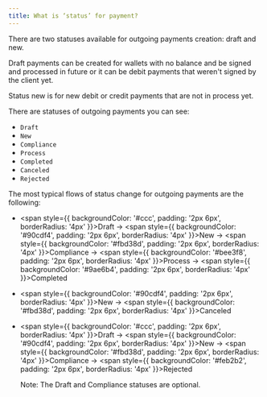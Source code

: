 ```yaml
---
title: What is ‘status’ for payment?
---
```


There are two statuses available for outgoing payments creation: draft and new. 

Draft payments can be created for wallets with no balance and be signed and processed in future or it can be  debit payments that weren't signed by the client yet. 

Status new is for new debit or credit payments that are not in process yet.

There are statuses of outgoing payments you can see:
- `Draft`
- `New`
- `Compliance`
- `Process`
- `Completed`
- `Canceled`
- `Rejected`

The most typical flows of status change for outgoing payments are the following:

- <span style={{ backgroundColor: '#ccc', padding: '2px 6px', borderRadius: '4px' }}>Draft</span> →
  <span style={{ backgroundColor: '#90cdf4', padding: '2px 6px', borderRadius: '4px' }}>New</span> →
  <span style={{ backgroundColor: '#fbd38d', padding: '2px 6px', borderRadius: '4px' }}>Compliance</span> →
  <span style={{ backgroundColor: '#bee3f8', padding: '2px 6px', borderRadius: '4px' }}>Process</span> →
  <span style={{ backgroundColor: '#9ae6b4', padding: '2px 6px', borderRadius: '4px' }}>Completed</span>

- <span style={{ backgroundColor: '#90cdf4', padding: '2px 6px', borderRadius: '4px' }}>New</span> →
  <span style={{ backgroundColor: '#fbd38d', padding: '2px 6px', borderRadius: '4px' }}>Canceled</span>

- <span style={{ backgroundColor: '#ccc', padding: '2px 6px', borderRadius: '4px' }}>Draft</span> →
  <span style={{ backgroundColor: '#90cdf4', padding: '2px 6px', borderRadius: '4px' }}>New</span> →
  <span style={{ backgroundColor: '#fbd38d', padding: '2px 6px', borderRadius: '4px' }}>Compliance</span> →
  <span style={{ backgroundColor: '#feb2b2', padding: '2px 6px', borderRadius: '4px' }}>Rejected</span>

  Note:
The Draft and Compliance statuses are optional.

